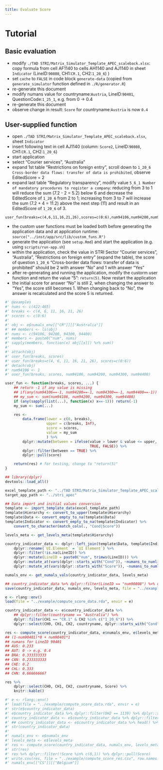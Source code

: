 ```yaml
---
title: Evaluate Score
---
```


# Tutorial

## Basic evaluation

- modify `./TAD STRI/Matrix_Simulator_Template_APEC_scaleback.xlsx`: copy
formula from cell AF1140 to cells AH1140 and AJ1140 in sheet `Indicator`
(LineID:`90808`, CH1:`CR.1`, CH2:`1_20_6`) )
- set `cache` to `FALSE` in code block `generate-data` (copied from
  `generate_simulator` function defined in `./R/generator.R`)
- re-generate this document
- modify numans value for countryname:`Austria`, LineID:`90401`,
  QuestionCode:`1_25_1`, e.g. from 0 -> 0.4
- re-generate this document
- observe change in result: `Score` for countryname:`Austria` is now `0.4`


## User-supplied function

- open `./TAD STRI/Matrix_Simulator_Template_APEC_scaleback.xlsx`, sheet `Indicator`
- insert following text in cell AJ1140 (column: `Score2`, LineID:`90808`,
CH1:`CR.1`, CH2:`1_20_6`)
- start application
- select "Courier services", "Australia"
- expand 1st table "Restrictions on foreign entry", scroll down to `1_20_6 Cross-border data flows: transfer of data is prohibited`, observe EditedScore = 2
- expand last table "Regulatory transparency", modify value `5_6_1 Number of mandatory procedures to register a company`: reducing from 3 to 1 will reduce the sum (7.2 - 2 = 5.2) below 6 and decrease the EditedScore of `1_20_6` from 2 to 1; increasing from 3 to 7 will increase the sum (7.2 + 4 = 11.2) above the next step (11) and result in an EditedScore of `1_20_6` of 3.

```
user_fun(breaks=c(4,6,11,16,21,26),scores=c(0:6),num94106,num94200,num94300,num94400)
```

- the custom user functions must be loaded both before generating the
  application data and at application runtime:
  `source("../inst/app/src/lib/custom_funs.R")`
- generate the application (see `setup.Rmd`) and start the application (e.g.
  using `scripts/run-app.sh`)
- within the application, check the value in STRI Sector "Courier services",
  "Australia", "Restrictions on foreign entry" (expand the table), the score of
  question `1_20_6` "Cross-border data flows: transfer of data is prohibited"
  should be 2 with answer "No" and 1 with answer "Yes"
- after re-generating and running the application, modify the custorm user
  function and return the value "5": `return(5)`. Now restart the application
- the initial score for answer "No" is still 2, when changing the answer to
  "Yes", the score still becomes 1. When changing back to "No", the answer is
  recalculated and the score 5 is returned.

```r

#' @examples
#' nums <- c(422:465)
#' breaks <- c(4, 6, 11, 16, 21, 26)
#' scores <- c(0:6)
#'
#' obj <- e$numals_env[["CR"]][["Australia"]]
#' ## members <- ls(obj)
#' nums <- c(94106, 94200, 94300, 94400)
#' members <- paste0("num", nums)
#' sapply(members, function(x) obj[[x]]) %>% sum()
#'
#' attach(obj)
#' user_fun(breaks, scores)
#' user_fun(breaks=c(4, 6, 11, 16, 21, 26), scores=c(0:6))
#' detach(obj)
#' num94106 <- 1
#' user_fun(breaks, scores, num94106, num94200, num94300, num94400)

user_fun <- function(breaks, scores, ...) {
    ## return -1 if any value is missing
    ## if(any(num94106==-1, num94200==-1, num94300==-1, num94400==-1)) return(-1)
    ## my_sum <- sum(num94106, num94200, num94300, num94400)
    if (any(sapply(list(...), function(x) x==-1))) return(-1)
    my_sum <- sum(...)

    res <-
        data.frame(lower = c(0, breaks),
                   upper = c(breaks, Inf),
                   score = scores,
                   value = my_sum
                   ) %>%
        dplyr::mutate(between = ifelse(value > lower & value <= upper,
                                       TRUE, FALSE)) %>%
        dplyr::filter(between == TRUE) %>%
        dplyr::pull(score)

    return(res) # for testing, change to "return(5)"
}

```

```r

## library(dplyr)
devtools::load_all()

excel_template_path <- "../TAD STRI/Matrix_Simulator_Template_APEC_scaleback.xlsx"
target_app_path <- "../stri_apec"

```

```r

## Data import and initial values conversion
template <- import_template_data(excel_template_path)
template$Hierarchy <- convert_to_upper(template$Hierarchy)
template$Data <- convert_empty_to_na(template$Data)
template$Indicator <- convert_empty_to_na(template$Indicator) %>%
    convert_to_character(match_cols(., "Cond|Score"))

levels_meta <- get_levels_meta(template$Hierarchy)

country_indicator_data <- dplyr::left_join(template$Data, template$Indicator, by = "LineID") %>%
    dplyr::rename(`UI.Element` = `UI Element`) %>%
    dplyr::filter(!is.na(LineID)) %>%
    dplyr::mutate(LineID = paste0("num", trimws(LineID))) %>%
    dplyr::mutate_at(vars(dplyr::starts_with("Cond")), ~numans_to_numline(., LineID)) %>%
    dplyr::mutate_at(vars(dplyr::starts_with("Score")), ~numans_to_numline(., LineID))

numals_env <- get_numals_vals(country_indicator_data, levels_meta)

## country_indicator_data %>% dplyr::filter(LineID == "num90808") %>% dplyr::select(dplyr::starts_with("Score"))
save(country_indicator_data, numals_env, levels_meta, file = "../example/compute_score_data.rda")

```

```r

e <- rlang::env()
load(file = "../example/compute_score_data.rda", envir = e)

country_indicator_data <- e$country_indicator_data %>%
    ## dplyr::filter(countryname == "Australia") %>%
    dplyr::filter(CH1 == "CR.1" & CH2 %in% c("1_20_6")) %>%
    dplyr::select(CH0, CH1, CH2, countryname, dplyr::starts_with("Cond"), dplyr::starts_with("Score"))

res <- compute_score(country_indicator_data, e$numals_env, e$levels_meta)
## (1-num90401)*0 + num90401*1
## numans for LineID 90401
## AUS: 0.233
## AUT: 0 -> e.g. 0.4
## BRA: 0.333333333
## CAN: 0.233333333
## CHE: 0.2
## CHL: 0.333
## CHN: 0.666666667

res %>%
    dplyr::select(CH0, CH1, CH2, countryname, Score) %>%
    knitr::kable()

```

```r

#' e <- rlang::env()
#' load(file = "../example/compute_score_data.rda", envir = e)
#' str(e$country_indicator_data)
#' e$country_indicator_data %>% dplyr::filter(OH2 == 1139) %>% dplyr::select(dplyr::starts_with("Score"))
#' country_indicator_data <- e$country_indicator_data %>% dplyr::filter(countryname == "Australia") %>% dplyr::select(CH0, CH1, CH2, countryname, dplyr::starts_with("Cond"), dplyr::starts_with("Score"))
#' ## country_indicator_data <- e$country_indicator_data %>% head() %>% dplyr::mutate(Score0 = ifelse(Score0 == "no", 0, Score0))
#' str(country_indicator_data)
#'
#' numals_env <- e$numals_env
#' levels_meta <- e$levels_meta
#' res <- compute_score(country_indicator_data, numals_env, levels_meta)
#' str(res)
#' res %>% dplyr::filter(!Score %in% c(0,1)) %>% dplyr::pull(Score)
#' write.csv(res, file = "../example/compute_score_res.csv", row.names = FALSE)
#' numals_env[["CS"]][["Belgium"]]

```
